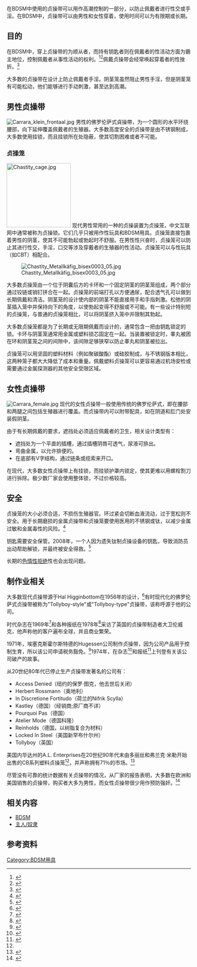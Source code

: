 在BDSM中使用的贞操带可以用作高潮控制的一部分，以防止佩戴者进行性交或手淫。在BDSM中，贞操带可以由男性和女性穿着，使用时间可以为有限期或长期。

==目的==
在BDSM中，穿上贞操带的为顺从者，而持有钥匙者则在佩戴者的性活动方面为霸主地位，控制佩戴者从事性活动的权利。<ref>{{cite web |url=http://www.chastitylifestyle.com/chastity/what_is_male_chastity_.html |title=What is Male Chastity? |publisher=ChastityLifestyle.com |accessdate=6 November 2013 |archive-url=https://web.archive.org/web/20060505011430/http://www.chastitylifestyle.com/chastity/what_is_male_chastity_.html |archive-date=2006-05-05 |dead-url=yes }}</ref><ref>{{cite web |url=http://www.petticoated.com/chastity2.html |title=An Introduction to Male Chastity |publisher=Petticoated.com |accessdate=6 November 2013 |archive-date=2020-12-04 |archive-url=https://web.archive.org/web/20201204175600/http://www.petticoated.com/chastity2.html |dead-url=no }}</ref>佩戴贞操带会经常唤起穿着者的性挫折。<ref name=Tyee>{{cite news|last=Egan|first=Danielle|title=Lock-Up: Chastity Belts Are on the 'Incline'|url=http://thetyee.ca/Life/2005/08/17/ChastityBelts/|accessdate=22 May 2011|newspaper=The Tyee|date=17 August 2005|archive-date=2021-02-05|archive-url=https://web.archive.org/web/20210205081110/https://thetyee.ca/Life/2005/08/17/ChastityBelts/|dead-url=no}}</ref>  

大多数的贞操带在设计上防止佩戴者手淫。阴茎笼虽然阻止男性手淫，但是阴茎笼有可能松动，他们能够进行手动刺激，甚至达到高潮。

==男性贞操带==
[[File:Carrara_klein_frontaal.jpg|thumb]]
{{main|男性貞操帶}}
男性的佛罗伦萨式貞操帶，为一个圆形的水平环绕腰部，向下延伸覆盖佩戴者的生殖器。大多数高度安全的贞操带是由不锈钢制成，大多数使用挂锁，而且挂锁所在处隐蔽，使其切割困难或者不可能。
===贞操笼===
[[File:Chastity_cage.jpg|175px]]
现代男性常用的一种的贞操装置为贞操笼，中文互联网中通常被称为贞操锁。它们几乎只被用作性玩具和BDSM用具。贞操笼直接包裹着男性的阴茎，使其不可能勃起或勃起时不舒服。在男性性兴奋时，贞操笼可以防止其进行性交，手淫，口交等涉及穿戴者的生殖器的性活动。贞操笼可以与性玩具（如CBT）相配合。

[[File:Chastity_Metallkäfig_bisex0003_05.jpg|thumb]]

大多数贞操笼由一个位于阴囊后方的卡环和​​一个固定阴茎的阴茎笼组成，两个部分通过铰链或销钉拼合在一起。贞操笼的前端打孔以方便通尿，配合透气孔可以做到长期佩戴和清洁。阴茎笼的设计使内部的阴茎不能直接用手和手指刺激。松弛的阴茎插入笼中并保持向下的角度，以使勃起变得不舒服或不可能。有一些设计特别短的贞操笼，与普通的贞操笼相比，可以将阴茎挤入笼中并限制其勃起。

大多数贞操笼都是为了长期或无限期佩戴而设计的，通常包含一把由钥匙锁定的锁。卡环与阴茎笼通常用金属或塑料锁芯固定在一起。当装置被锁定时，睾丸被困在环和阴茎笼之间的间隙中，该间隙足够狭窄以防止睾丸和阴茎被拉出。

贞操笼可以用坚固的塑料材料（例如聚碳酸酯）或硅胶制成，与不锈钢版本相比，这两种笼子都大大降低了成本和重量。佩戴塑料贞操笼可以更容易通过机场安检或需要通过金属探测器的其他安全受限区域。

==女性贞操带==
[[File:Carrara_female.jpg|thumb]]
现代的女性贞操带一般使用传统的佛罗伦萨式，即在腰部和两腿之间包括生殖器进行覆盖。而贞操带内可以附带配具，如在阴道和肛门处安装假阴茎。

由于有长期佩戴的要求，遮挡处必须适应佩戴者的卫生，相关设计类型有：
*遮挡处为一个平直的插槽，通过插槽阴唇可透气，尿液可排出。
*弯曲金属，以允许排便的。
*在底部有V字结构，通过链条或缆索来开口。

在现代，大多数女性贞操带上有挂锁，而挂锁护罩内锁定，使其更难以用螺栓割刀进行拆除。极少数厂家会使用整体锁，不过价格较高。

==安全==
贞操笼的大小必须合适，不损伤生殖器官。环过紧会切断血液流动，过于宽松则不安全。用于长期磨损的金属贞操带和贞操笼要使用医用的不锈钢或钛，以减少金属过敏和金属毒性的风险。<ref name=StainlessSteelHealth>{{cite web|last=Cross, Beach, Levy, Sadhra, Sorahan, McRoy|title=Manufacture, Processing and Use of Stainless Steel:  A Review of the Health Effects|url=http://www.worldstainless.org/NR/rdonlyres/E0D2EF7D-02BE-447B-AC72-D68A0278055A/4913/1999HealthEffectsofStainlessSteels.pdf|publisher=Institute of Occupational Health, University of Birmingham, UK|accessdate=26 April 2011|archiveurl=https://web.archive.org/web/20120314235728/http://www.worldstainless.org/NR/rdonlyres/E0D2EF7D-02BE-447B-AC72-D68A0278055A/4913/1999HealthEffectsofStainlessSteels.pdf|archivedate=2012-03-14|deadurl=yes}}</ref>

钥匙需要安全保管。2008年，一个人因为遗失钛制贞操设备的钥匙，导致消防员出动帮助解锁，并最终被安全得救。<ref>{{cite web |url=http://www.yourlocalguardian.co.uk/news/2381033.man_cut_free_from_sm_chastity_belt_by_firemen/ |title=Man cut free from 'S&M' chastity belt by firemen (From Your Local Guardian) |publisher=Yourlocalguardian.co.uk |date=6 July 2008 |accessdate=6 November 2013 |archive-date=2012-03-30 |archive-url=https://web.archive.org/web/20120330012808/http://www.yourlocalguardian.co.uk/news/2381033.man_cut_free_from_sm_chastity_belt_by_firemen/ |dead-url=no }}</ref>

长期的[[色情性拒绝|色情性拒绝]]性也会出现问题。

==制作业相关==
大多数现代贞操带源于Hal Higginbottom在1956年的设计，<ref>{{cite news|first = Laura|last = Barton|title = Chastity begins at home|date = 12 February 2004|work = The Guardian|url = http://www.guardian.co.uk/g2/story/0,3604,1146122,00.html|accessdate = 2015-12-14|archive-date = 2008-01-03|archive-url = https://web.archive.org/web/20080103154532/http://www.guardian.co.uk/g2/story/0,3604,1146122,00.html|dead-url = no}}</ref>有时现代化的佛罗伦萨式贞操带被称为"Tollyboy-style"或"Tollyboy-type"贞操带，该称呼源于他的公司。

时代杂志在1969年<ref name=Time>{{cite news|title=Antiques:  Iron Belt|url=http://www.time.com/time/magazine/article/0,9171,840133,00.html|accessdate=12 September 2011|newspaper=Time|date=30 May 1969|archive-date=2013-08-24|archive-url=https://web.archive.org/web/20130824103314/http://www.time.com/time/magazine/article/0,9171,840133,00.html|dead-url=no}}</ref>和各种报纸在1978年<ref name=MontrealGazette>{{cite news|last=Reuters|title=Chastity belt maker does lots of business|url=http://news.google.com/newspapers?id=IwowAAAAIBAJ&sjid=ZqQFAAAAIBAJ&pg=1231,204301&dq=chastity-belt&hl=en|accessdate=12 September 2011|newspaper=Montreal Gazette|date=1 June 1978|archive-date=2015-12-23|archive-url=https://web.archive.org/web/20151223114037/https://news.google.com/newspapers?id=IwowAAAAIBAJ&sjid=ZqQFAAAAIBAJ&pg=1231,204301&dq=chastity-belt&hl=en|dead-url=no}}</ref>采访了英国的贞操带制造者大卫伦威克，他声称他的客户遍布全球，并且商业繁荣。

1971年，埃塞克斯霍尔斯特德的Hugessen公司制作贞操带，因为公司产品用于控制生育，所以该公司申请税务豁免。<ref name=ClassenMythMakingProcess>{{cite book|last=Classen|first=Albrecht|title=The medieval chastity belt: a myth-making process|url=https://archive.org/details/medievalchastity00clas|year=2007|publisher=Macmillan|isbn=978-1-4039-7558-4|pages=[https://archive.org/details/medievalchastity00clas/page/n189 179]–180}}</ref>1974年，在杂志<ref name=JetHugessen1>{{cite news|title=Chastity Belt Firm In London Falls To Creditors|url=http://books.google.com/books?id=ycoDAAAAMBAJ&pg=PA5&lpg=PA5&dq=Hugessen+chastity+belt&source=bl&ots=Gu--OwjSD5&sig=utYCpCwLGW0nxUCLFk8JkQ0Epik&hl=en&ei=pW-nTpyVAse0iQK507nfDQ&sa=X&oi=book_result&ct=result&resnum=7&ved=0CDwQ6AEwBg#v=onepage&q=Hugessen%20chastity%20belt&f=false|accessdate=25 October 2011|newspaper=Jet|date=25 July 1974|archive-date=2014-07-27|archive-url=https://web.archive.org/web/20140727150816/http://books.google.com/books?id=ycoDAAAAMBAJ&pg=PA5&lpg=PA5&dq=Hugessen+chastity+belt&source=bl&ots=Gu--OwjSD5&sig=utYCpCwLGW0nxUCLFk8JkQ0Epik&hl=en&ei=pW-nTpyVAse0iQK507nfDQ&sa=X&oi=book_result&ct=result&resnum=7&ved=0CDwQ6AEwBg#v=onepage&q=Hugessen%20chastity%20belt&f=false|dead-url=no}}</ref>和报纸<ref name=StPetersburgHugessen1>{{cite news|title=Worlds Only Chastity Belt Firm Folds|url=http://news.google.com/newspapers?nid=888&dat=19740628&id=HOxRAAAAIBAJ&sjid=S3MDAAAAIBAJ&pg=5918,1815934|accessdate=25 October 2011|newspaper=Jet|date=28 June 1974}}</ref>上刊登有关该公司破产的故事。

从20世纪80年代已停止生产贞操带发著名的公司有：
*Access Denied（纽约的保罗·图克，他去世后关闭）
*Herbert Rossmann（奥地利）
*In Discretione Fortitudo（荷兰的Nifrik Scylla）
*Kastley（德国）（经销商;原厂商不详）
*Pourquoi Pas（德国）
*Atelier Mode（德国科隆）
*Reinholds（德国，以树脂复合为材料）
*Locked In Steel（美国新罕布什尔州）
*Tollyboy（英国）

美国内华达州的A.L. Enterprises在20世纪90年代末由多丽丝和弗兰克·米勒开始出售的CB系列塑料贞操笼<ref name="Tyee"/>，并声称拥有71％的市场。<ref>{{cite web|title=About Us|url=http://www.cb-6000.com/about_us.html|accessdate=22 May 2011|deadurl=yes|archiveurl=https://web.archive.org/web/20110727233918/http://www.cb-6000.com/about_us.html|archivedate=2011-07-27}}</ref>

尽管没有可靠的统计数据有关贞操带的情况，从厂家的报告表明，大多数在欧洲和美国销售的贞操带，购买者大多为男性，而女性贞操带很少用作预防强奸。<ref>{{cite news|first = Jenny|last = Keefe|title = Getting Medieval|work = Sheffield Base|archiveurl = https://web.archive.org/web/20040613120206/http://www.sheffieldbase.com/story.php?s=321|url = http://www.sheffieldbase.com/story.php?s=321|archivedate = 2004-06-13|date = 13 June 2004|deadurl = yes|accessdate = 2015-12-14}}</ref>

==相关内容==
{{Commons category|Male chastity devices (BDSM)}}
{{Commons category|Female chastity devices (BDSM)}}
*[[BDSM|BDSM]]
*[[主人/奴隶|主人/奴隶]]
==参考资料==
{{reflist}}
{{BDSM}}
[[Category:BDSM用具|Category:BDSM用具]]